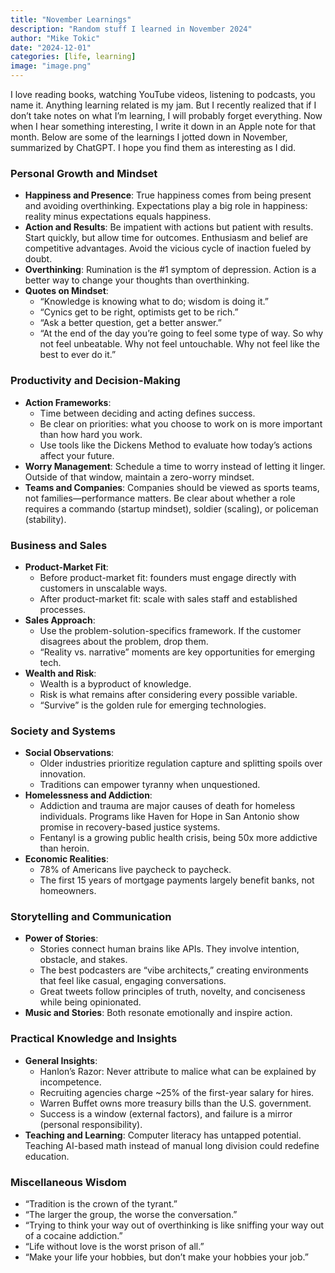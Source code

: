 ```yaml
---
title: "November Learnings"
description: "Random stuff I learned in November 2024"
author: "Mike Tokic"
date: "2024-12-01"
categories: [life, learning]
image: "image.png"
---
```


I love reading books, watching YouTube videos, listening to podcasts, you name it. Anything learning related is my jam. But I recently realized that if I don't take notes on what I'm learning, I will probably forget everything. Now when I hear something interesting, I write it down in an Apple note for that month. Below are some of the learnings I jotted down in November, summarized by ChatGPT. I hope you find them as interesting as I did. 

### Personal Growth and Mindset
- **Happiness and Presence**: True happiness comes from being present and avoiding overthinking. Expectations play a big role in happiness: reality minus expectations equals happiness.
- **Action and Results**: Be impatient with actions but patient with results. Start quickly, but allow time for outcomes. Enthusiasm and belief are competitive advantages. Avoid the vicious cycle of inaction fueled by doubt.
- **Overthinking**: Rumination is the #1 symptom of depression. Action is a better way to change your thoughts than overthinking.
- **Quotes on Mindset**:
    - "Knowledge is knowing what to do; wisdom is doing it."
    - "Cynics get to be right, optimists get to be rich."
    - "Ask a better question, get a better answer."
    - "At the end of the day you’re going to feel some type of way. So why not feel unbeatable. Why not feel untouchable. Why not feel like the best to ever do it."

### Productivity and Decision-Making
- **Action Frameworks**:
    - Time between deciding and acting defines success.
    - Be clear on priorities: what you choose to work on is more important than how hard you work.
    - Use tools like the Dickens Method to evaluate how today’s actions affect your future.
- **Worry Management**: Schedule a time to worry instead of letting it linger. Outside of that window, maintain a zero-worry mindset.
- **Teams and Companies**: Companies should be viewed as sports teams, not families—performance matters. Be clear about whether a role requires a commando (startup mindset), soldier (scaling), or policeman (stability).

### Business and Sales
- **Product-Market Fit**:
    - Before product-market fit: founders must engage directly with customers in unscalable ways.
    - After product-market fit: scale with sales staff and established processes.
- **Sales Approach**:
    - Use the problem-solution-specifics framework. If the customer disagrees about the problem, drop them.
    - "Reality vs. narrative" moments are key opportunities for emerging tech.
- **Wealth and Risk**:
    - Wealth is a byproduct of knowledge.
    - Risk is what remains after considering every possible variable.
    - "Survive" is the golden rule for emerging technologies.

### Society and Systems
- **Social Observations**:
    - Older industries prioritize regulation capture and splitting spoils over innovation.
    - Traditions can empower tyranny when unquestioned.
- **Homelessness and Addiction**:
    - Addiction and trauma are major causes of death for homeless individuals. Programs like Haven for Hope in San Antonio show promise in recovery-based justice systems.
    - Fentanyl is a growing public health crisis, being 50x more addictive than heroin.
- **Economic Realities**:
    - 78% of Americans live paycheck to paycheck.
    - The first 15 years of mortgage payments largely benefit banks, not homeowners.

### Storytelling and Communication
- **Power of Stories**:
    - Stories connect human brains like APIs. They involve intention, obstacle, and stakes.
    - The best podcasters are "vibe architects," creating environments that feel like casual, engaging conversations.
    - Great tweets follow principles of truth, novelty, and conciseness while being opinionated.
- **Music and Stories**: Both resonate emotionally and inspire action.

### Practical Knowledge and Insights
- **General Insights**:
    - Hanlon’s Razor: Never attribute to malice what can be explained by incompetence.
    - Recruiting agencies charge ~25% of the first-year salary for hires.
    - Warren Buffet owns more treasury bills than the U.S. government.
    - Success is a window (external factors), and failure is a mirror (personal responsibility).
- **Teaching and Learning**: Computer literacy has untapped potential. Teaching AI-based math instead of manual long division could redefine education.

### Miscellaneous Wisdom
- "Tradition is the crown of the tyrant."
- "The larger the group, the worse the conversation."
- "Trying to think your way out of overthinking is like sniffing your way out of a cocaine addiction."
- "Life without love is the worst prison of all."
- "Make your life your hobbies, but don’t make your hobbies your job."